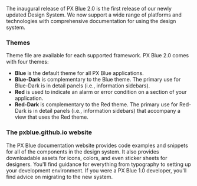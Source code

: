 
The inaugural release of PX Blue 2.0 is the first release of our newly updated Design System. We now support a wide range of platforms and technologies with comprehensive documentation for using the design system.

### Themes

Theme file are available for each supported framework. PX Blue 2.0 comes with four themes:

-   **Blue** is the default theme for all PX Blue applications.
-   **Blue-Dark** is complementary to the Blue theme. The primary use for Blue-Dark is in detail panels (i.e., information sidebars).
-   **Red** is used to indicate an alarm or error condition on a section of your application.
-   **Red-Dark** is complementary to the Red theme. The primary use for Red-Dark is in detail panels (i.e., information sidebars) that accompany a view that uses the Red theme.

### The pxblue.github.io website

The PX Blue documentation website provides code examples and snippets for all of the components in the design system. It also provides downloadable assets for icons, colors, and even sticker sheets for designers. You'll find guidance for everything from typography to setting up your development environment. If you were a PX Blue 1.0 developer, you'll find advice on migrating to the new system.
